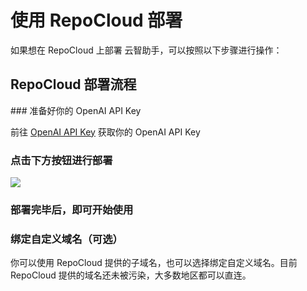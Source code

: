 # 使用 RepoCloud 部署

如果想在 RepoCloud 上部署 云智助手，可以按照以下步骤进行操作：

## RepoCloud 部署流程

<Steps>
  ### 准备好你的 OpenAI API Key

  前往 [OpenAI API Key](https://platform.openai.com/account/api-keys) 获取你的 OpenAI API Key

  ### 点击下方按钮进行部署

  [![][deploy-button-image]][deploy-link]

  ### 部署完毕后，即可开始使用

  ### 绑定自定义域名（可选）

  你可以使用 RepoCloud 提供的子域名，也可以选择绑定自定义域名。目前 RepoCloud 提供的域名还未被污染，大多数地区都可以直连。
</Steps>

[deploy-button-image]: https://d16t0pc4846x52.cloudfront.net/deploy.svg
[deploy-link]: https://repocloud.io/details/?app_id=248

